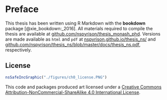 # Preface {-}

This thesis has been written using R Markdown with the __bookdown__ package [@xie_bookdown:_2016]. All materials required to compile the thesis are available at [github.com/nspyrison/thesis_monash_phd](https://github.com/nspyrison/thesis_monash_phd). Versions are made available as `html` and `pdf` at [nspyrison.github.io/thesis_ns/](https://nspyrison.github.io/thesis_ns/) and [github.com/nspyrison/thesis_ns/blob/master/docs/thesis_ns.pdf](https://github.com/nspyrison/thesis_ns/blob/master/docs/thesis_ns.pdf), respectively.


## License {-}

```r
nsSafeIncGraphic("./figures/ch0_license.PNG")
```

This code and packages produced art licensed under a [Creative Commons Attribution-NonCommercial-ShareAlike 4.0 International License](http://creativecommons.org/licenses/by-nc-sa/4.0/).


<!-- The following line is required to re-set page numbering after preliminary material. Do not remove -->
\clearpage\pagenumbering{arabic}\setcounter{page}{0}
